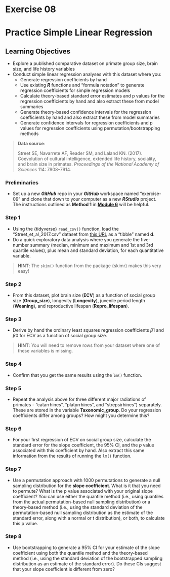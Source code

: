 # Exercise 08 {.unnumbered}

# Practice Simple Linear Regression {.unnumbered}

## Learning Objectives {.unnumbered}

- Explore a published comparative dataset on primate group size, brain size, and life history variables
- Conduct simple linear regression analyses with this dataset where you:
  - Generate regression coefficients by hand
  - Use existing ***R*** functions and "formula notation" to generate regression coefficients for simple regression models
  - Calculate theory-based standard error estimates and p values for the regression coefficients by hand and also extract these from model summaries
  - Generate theory-based confidence intervals for the regression coefficients by hand and also extract these from model summaries
  - Generate confidence intervals for regression coefficients and p values for regression coefficients using permutation/bootstrapping methods

> **Data source**:
>
> Street SE, Navarrete AF, Reader SM, and Laland KN. (2017). Coevolution of cultural intelligence, extended life history, sociality, and brain size in primates. *Proceedings of the National Academy of Sciences* 114: 7908–7914.


### Preliminaries {.unnumbered}

- Set up a new ***GitHub*** repo in your ***GitHub*** workspace named "exercise-09" and clone that down to your computer as a new ***RStudio*** project. The instructions outlined as **Method 1** in [**Module 6**](#module-06) will be helpful.

### Step 1 {.unnumbered}

- Using the {tidyverse} `read_csv()` function, load the "Street_et_al_2017.csv" dataset from [this URL](https://raw.githubusercontent.com/difiore/ada-datasets/main/Street_et_al_2017.csv) as a "tibble" named **d**.
- Do a quick exploratory data analysis where you generate the five-number summary (median, minimum and maximum and 1st and 3rd quartile values), plus mean and standard deviation, for each quantitative variable.

> **HINT**: The `skim()` function from the package {skimr} makes this very easy!

### Step 2 {.unnumbered}

- From this dataset, plot brain size (**ECV**) as a function of social group size (**Group_size**), longevity (**Longevity**), juvenile period length (**Weaning**), and reproductive lifespan (**Repro_lifespan**).

### Step 3 {.unnumbered}

- Derive by hand the ordinary least squares regression coefficients $\beta1$ and $\beta0$ for ECV as a function of social group size.

> **HINT**: You will need to remove rows from your dataset where one of these variables is missing.

### Step 4 {.unnumbered}

- Confirm that you get the same results using the `lm()` function.

### Step 5 {.unnumbered}

- Repeat the analysis above for three different major radiations of primates - "catarrhines", "platyrrhines", and "strepsirhines") separately. These are stored in the variable **Taxonomic_group**. Do your regression coefficients differ among groups? How might you determine this?

### Step 6 {.unnumbered}

- For your first regression of ECV on social group size, calculate the standard error for the slope coefficient, the 95% CI, and the *p* value associated with this coefficient by hand. Also extract this same information from the results of running the `lm()` function.

### Step 7 {.unnumbered}

- Use a permutation approach with 1000 permutations to generate a null sampling distribution for the **slope coefficient**. What is it that you need to permute? What is the p value associated with your original slope coefficient? You can use either the quantile method (i.e., using quantiles from the actual permutation-based null sampling distribution) or a theory-based method (i.e., using the standard deviation of the permutation-based null sampling distribution as the estimate of the standard error, along with a normal or t distribution), or both, to calculate this p value.

### Step 8 {.unnumbered}

- Use bootstrapping to generate a 95% CI for your estimate of the slope coefficient using both the quantile method and the theory-based method (i.e., using the standard deviation of the bootstrapped sampling distribution as an estimate of the standard error). Do these CIs suggest that your slope coefficient is different from zero?
